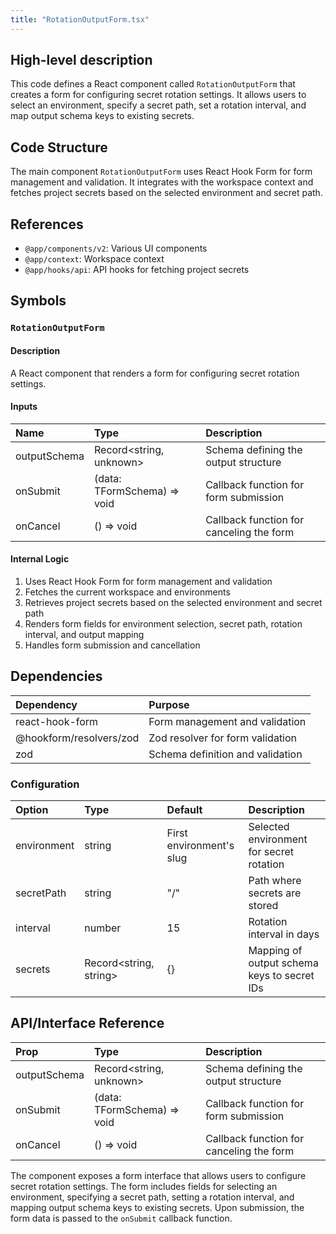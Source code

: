 ```yaml
---
title: "RotationOutputForm.tsx"
---
```


## High-level description
This code defines a React component called `RotationOutputForm` that creates a form for configuring secret rotation settings. It allows users to select an environment, specify a secret path, set a rotation interval, and map output schema keys to existing secrets.

## Code Structure
The main component `RotationOutputForm` uses React Hook Form for form management and validation. It integrates with the workspace context and fetches project secrets based on the selected environment and secret path.

## References
- `@app/components/v2`: Various UI components
- `@app/context`: Workspace context
- `@app/hooks/api`: API hooks for fetching project secrets

## Symbols

### `RotationOutputForm`
#### Description
A React component that renders a form for configuring secret rotation settings.

#### Inputs
| Name | Type | Description |
|:-----|:-----|:------------|
| outputSchema | Record&lt;string, unknown&gt; | Schema defining the output structure |
| onSubmit | (data: TFormSchema) =&gt; void | Callback function for form submission |
| onCancel | () =&gt; void | Callback function for canceling the form |

#### Internal Logic
1. Uses React Hook Form for form management and validation
2. Fetches the current workspace and environments
3. Retrieves project secrets based on the selected environment and secret path
4. Renders form fields for environment selection, secret path, rotation interval, and output mapping
5. Handles form submission and cancellation

## Dependencies
| Dependency | Purpose |
|:-----------|:--------|
| react-hook-form | Form management and validation |
| @hookform/resolvers/zod | Zod resolver for form validation |
| zod | Schema definition and validation |

### Configuration
| Option | Type | Default | Description |
|:-------|:-----|:--------|:------------|
| environment | string | First environment's slug | Selected environment for secret rotation |
| secretPath | string | "/" | Path where secrets are stored |
| interval | number | 15 | Rotation interval in days |
| secrets | Record&lt;string, string&gt; | {} | Mapping of output schema keys to secret IDs |

## API/Interface Reference
| Prop | Type | Description |
|:-----|:-----|:------------|
| outputSchema | Record&lt;string, unknown&gt; | Schema defining the output structure |
| onSubmit | (data: TFormSchema) =&gt; void | Callback function for form submission |
| onCancel | () =&gt; void | Callback function for canceling the form |

The component exposes a form interface that allows users to configure secret rotation settings. The form includes fields for selecting an environment, specifying a secret path, setting a rotation interval, and mapping output schema keys to existing secrets. Upon submission, the form data is passed to the `onSubmit` callback function.